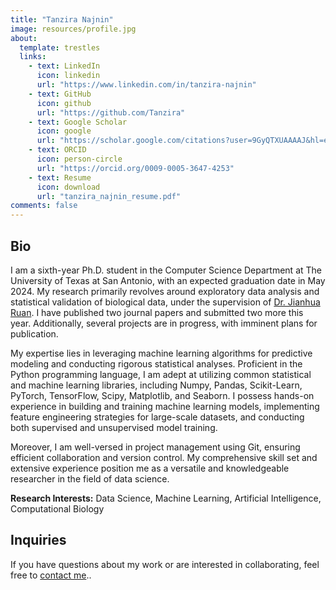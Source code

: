 ```yaml
---
title: "Tanzira Najnin"
image: resources/profile.jpg
about:
  template: trestles
  links:
    - text: LinkedIn
      icon: linkedin
      url: "https://www.linkedin.com/in/tanzira-najnin"
    - text: GitHub
      icon: github
      url: "https://github.com/Tanzira"
    - text: Google Scholar
      icon: google
      url: "https://scholar.google.com/citations?user=9GyQTXUAAAAJ&hl=en"
    - text: ORCID
      icon: person-circle
      url: "https://orcid.org/0009-0005-3647-4253"
    - text: Resume
      icon: download
      url: "tanzira_najnin_resume.pdf"
comments: false
---
```


::: {.column-page}

## Bio
I am a sixth-year Ph.D. student in the Computer Science Department at The University of Texas at San Antonio, with an expected graduation date in May 2024. My research primarily revolves around exploratory data analysis and statistical validation of biological data, under the supervision of [Dr. Jianhua Ruan](https://sciences.utsa.edu/faculty/profiles/ruan-jianhua.html). I have published two journal papers and submitted two more this year. Additionally, several projects are in progress, with imminent plans for publication.

My expertise lies in leveraging machine learning algorithms for predictive modeling and conducting rigorous statistical analyses. Proficient in the Python programming language, I am adept at utilizing common statistical and machine learning libraries, including Numpy, Pandas, Scikit-Learn, PyTorch, TensorFlow, Scipy, Matplotlib, and Seaborn. I possess hands-on experience in building and training machine learning models, implementing feature engineering strategies for large-scale datasets, and conducting both supervised and unsupervised model training.

Moreover, I am well-versed in project management using Git, ensuring efficient collaboration and version control. My comprehensive skill set and extensive experience position me as a versatile and knowledgeable researcher in the field of data science.

**Research Interests:** Data Science, Machine Learning, Artificial Intelligence, Computational Biology 


## Inquiries
If you have questions about my work or are interested in collaborating, feel free to [contact me](mailto:tanzira.najnin@utsa.edu).. 


:::



